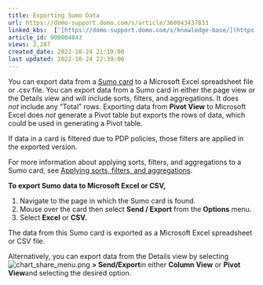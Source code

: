 ```yaml
---
title: Exporting Sumo Data
url: https://domo-support.domo.com/s/article/360043437833
linked_kbs:  ['[https://domo-support.domo.com/s/knowledge-base/](https://domo-support.domo.com/s/knowledge-base/)', '[https://domo-support.domo.com/s/](https://domo-support.domo.com/s/)', '[https://domo-support.domo.com/s/topic/0TO5w000000ZamnGAC](https://domo-support.domo.com/s/topic/0TO5w000000ZamnGAC)', '[https://domo-support.domo.com/s/topic/0TO5w000000ZanjGAC](https://domo-support.domo.com/s/topic/0TO5w000000ZanjGAC)', '[https://domo-support.domo.com/s/article/360043428573](https://domo-support.domo.com/s/article/360043428573)', '[https://domo-support.domo.com/s/article/360042925674](https://domo-support.domo.com/s/article/360042925674)', '[https://domo-support.domo.com/s/article/360043437833](https://domo-support.domo.com/s/article/360043437833)', '[https://domo-support.domo.com/s/topic/0TO5w000000ZanjGAC/exporting-cards-and-dashboards](https://domo-support.domo.com/s/topic/0TO5w000000ZanjGAC/exporting-cards-and-dashboards)', '[https://domo-support.domo.com/s/article/360043429933](https://domo-support.domo.com/s/article/360043429933)', '[https://domo-support.domo.com/s/article/360043429953](https://domo-support.domo.com/s/article/360043429953)', '[https://domo-support.domo.com/s/article/360042925494](https://domo-support.domo.com/s/article/360042925494)', '[https://domo-support.domo.com/s/article/360043429913](https://domo-support.domo.com/s/article/360043429913)', '[https://domo-support.domo.com/s/article/4408174643607](https://domo-support.domo.com/s/article/4408174643607)', '[https://domo-support.domo.com/s/login/](https://domo-support.domo.com/s/login/)']
article_id: 000004043
views: 2,287
created_date: 2022-10-24 21:19:00
last updated: 2022-10-24 22:39:00
---
```




You can export data from a [Sumo card](/s/article/360043428573 "Understanding Cards") to a Microsoft Excel spreadsheet file or .csv file. You can export data from a Sumo card in either the page view or the Details view and will include sorts, filters, and aggregations. It does *not* include any "Total" rows. Exporting data from **Pivot View** to Microsoft Excel does *not* generate a Pivot table but exports the rows of data, which could be used in generating a Pivot table.


If data in a card is filtered due to PDP policies, those filters are applied in the exported version.


For more information about applying sorts, filters, and aggregations to a Sumo card, see [Applying sorts, filters, and aggregations](/s/article/360042925674 "Adding a Sumo Card").


**To export Sumo data to Microsoft Excel or CSV,**


1. Navigate to the page in which the Sumo card is found.
2. Mouse over the card then select **Send / Export** from the **Options** menu.
3. Select **Excel** or **CSV.**


The data from this Sumo card is exported as a Microsoft Excel spreadsheet or CSV file.


Alternatively, you can export data from the Details view by selecting ![chart_share_menu.png](chart_share_menu.png) **> Send/Export**in either **Column View** or **Pivot View**and selecting the desired option.

